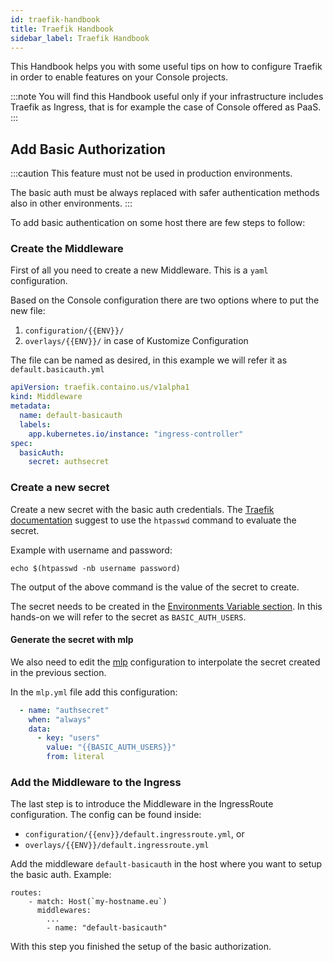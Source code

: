 ```yaml
---
id: traefik-handbook
title: Traefik Handbook
sidebar_label: Traefik Handbook
---
```


This Handbook helps you with some useful tips on how to configure Traefik in order to enable features on your Console projects.

:::note
You will find this Handbook useful only if your infrastructure includes Traefik as Ingress, that is for example the case of Console offered as PaaS.
:::

## Add Basic Authorization

:::caution
This feature must not be used in production environments.

The basic auth must be always replaced with safer authentication methods also in other environments.
:::

To add basic authentication on some host there are few steps to follow:

### Create the Middleware
First of all you need to create a new Middleware. This is a `yaml` configuration.

Based on the Console configuration there are two options where to put the new file:
1. `configuration/{{ENV}}/`
2. `overlays/{{ENV}}/` in case of Kustomize Configuration

The file can be named as desired, in this example we will refer it as `default.basicauth.yml`

```yaml
apiVersion: traefik.containo.us/v1alpha1
kind: Middleware
metadata:
  name: default-basicauth
  labels:
    app.kubernetes.io/instance: "ingress-controller"
spec:
  basicAuth:
    secret: authsecret
```

### Create a new secret

Create a new secret with the basic auth credentials. The [Traefik documentation](https://doc.traefik.io/traefik/middlewares/http/basicauth/#general) suggest to use the `htpasswd` command to evaluate the secret.

Example with username and password:
```
echo $(htpasswd -nb username password)
```

The output of the above command is the value of the secret to create.

The secret needs to be created in the [Environments Variable section](/console/project-configuration/manage-environment-variables/index.md#add-an-environment).
In this hands-on we will refer to the secret as `BASIC_AUTH_USERS`.

#### Generate the secret with mlp
We also need to edit the [mlp](/runtime_suite_tools/mlp/40_generate.md) configuration to interpolate the secret created in the previous section.

In the `mlp.yml` file add this configuration:
```yaml
  - name: "authsecret"
    when: "always"
    data:
      - key: "users"
        value: "{{BASIC_AUTH_USERS}}"
        from: literal
```

### Add the Middleware to the Ingress
The last step is to introduce the Middleware in the IngressRoute configuration. The config can be found inside:
- `configuration/{{env}}/default.ingressroute.yml`, or
- `overlays/{{ENV}}/default.ingressroute.yml`

Add the middleware `default-basicauth` in the host where you want to setup the basic auth.
Example:
```
routes:
    - match: Host(`my-hostname.eu`)
      middlewares:
        ...
        - name: "default-basicauth"
```

With this step you finished the setup of the basic authorization.
